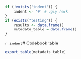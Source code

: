 ```r
if (!exists("indent")) {
	indent <- '#' # ugly hack
}
if (exists("testing")) {
	results <- data.frame()
	metadata_table = data.frame()
}
```

`r indent`# Codebook table

```r
export_table(metadata_table)
```
